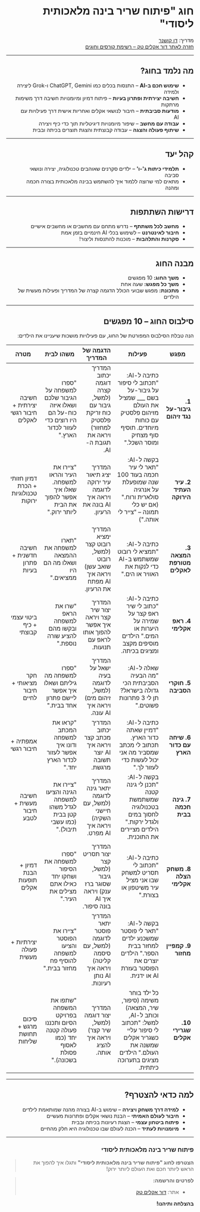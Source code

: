 <div dir="rtl">

# **חוג "פיתוח שריר בינה מלאכותית ליסודי"**

<div className="instructor">
  מדריך: <a href="https://doraclimtech.com/about">דן קושנר</a>
  <div className="back-link">
    <a href="https://doraclimtech.com/lessons">חזרה לאתר דור אקלים טק – רשימת קורסים וחוגים</a>
  </div>
</div>

---

## **מה נלמד בחוג?**

- **שימוש חכם ב-AI** – התנסות בכלים כמו ChatGPT, Gemini ו-Grok ליצירה ולמידה  
- **חשיבה יצירתית ופתרון בעיות** – פיתוח דמיון ומיומנויות חשיבה דרך משימות מרתקות  
- **מודעות סביבתית** – חיבור לנושאי אקלים ואחריות אישית דרך פעילויות עם AI  
- **עבודה עם מחשב** – שיפור מיומנויות דיגיטליות תוך כדי כיף ויצירה  
- **שיתוף פעולה והצגה** – עבודה קבוצתית והצגת תוצרים בכיתה ובבית  

---

## **קהל יעד**

- **תלמידי כיתות ג'-ו'** – ילדים סקרנים שאוהבים טכנולוגיה, יצירה ונושאי סביבה  
- מתאים למי שרוצה ללמוד איך להשתמש בבינה מלאכותית בצורה חכמה ומהנה  

---

## **דרישות השתתפות**

- **מחשב לכל משתתף** – נדרש מתחם עם מחשבים או מחשבים אישיים  
- **חיבור לאינטרנט** – לשימוש בכלי AI חינמיים בזמן אמת  
- **סקרנות והתלהבות** – מוכנות להתנסות וליצור!  

---

## **מבנה החוג**

- **משך החוג:** 10 מפגשים  
- **משך כל מפגש:** שעה אחת  
- **מתכונת:** מפגש שבועי הכולל הדגמה קצרה של המדריך ופעילות מעשית של הילדים  

---

## **סילבוס החוג – 10 מפגשים**

הנה טבלת הסילבוס המפורטת של החוג, עם פעילויות מושכות שיעניינו את הילדים:

| **מפגש** | **פעילות** | **הדגמה של המדריך** | **משהו לבית** | **מטרה** |
|-----------|-------------|-----------------------|----------------|-----------|
| **1. גיבור-על נגד זיהום** | כתיבה ל-AI: "תכתוב לי סיפור על גיבור-על בשם ___ שמציל את העולם מזיהום פלסטיק עם כוחות מיוחדים. תוסיף סוף מצחיק ומוסר השכל." | המדריך יכתוב דוגמה קצרה (למשל, גיבור עם כוח זריקת פלסטיק למחזור) ויראה את תגובת ה-AI. | "ספרו למשפחה על הגיבור שלכם ושאלו איזה כוח-על הם היו רוצים כדי לעזור לכדור הארץ." | חשיבה יצירתית + חיבור רגשי לאקלים |
| **2. עיר העתיד הירוקה** | בקשה ל-AI: "תאר לי עיר חכמה בעוד 100 שנה שמופעלת על אנרגיה סולארית ורוח." (אם יש כלי תמונה – "צייר לי אותה.") | המדריך יציג תיאור עיר ירוקה לדוגמה ויראה איך AI בונה את הרעיון. | "ציירו את העיר והראו למשפחה. שאלו איך אפשר להפוך את הבית ליותר ירוק." | דמיון חזותי + הכרת טכנולוגיות ירוקות |
| **3. המצאה מטורפת לאקלים** | כתיבה ל-AI: "תמציא לי רובוט שמשתמש ב-AI כדי לנקות את האוויר או הים." | המדריך ימציא רובוט קצר (למשל, רובוט שואב עשן) ויראה איך AI מפתח את הרעיון. | "תארו למשפחה את ההמצאה ושאלו מה הם היו ממציאים." | חשיבה חדשנית + פתרון בעיות |
| **4. ראפ אקלימי** | כתיבה ל-AI: "כתוב לי שיר ראפ קצר על שמירה על היערות או המים." הילדים מוסיפים מקצב ומציגים בכיתה. | המדריך יצור שיר קצר ויראה איך אפשר להפוך אותו לראפ עם תנועות. | "שרו את הראפ למשפחה ובקשו מהם להציע שורה נוספת." | ביטוי עצמי + כיף קבוצתי |
| **5. חוקרי הסביבה** | שאלה ל-AI: "מה הבעיה הסביבתית הכי גדולה בישראל? תן לי 3 פתרונות פשוטים." | המדריך ישאל על בעיה לדוגמה (למשל, זיהום מים) ויראה איך AI עונה. | "ספרו למשפחה מה גיליתם ושאלו איך אפשר ליישם פתרון אחד בבית." | חקר מציאותי + חיבור לחיים |
| **6. שיחה עם כדור הארץ** | כתיבה ל-AI: "דמיין שאתה כדור הארץ. תכתוב לי מכתב שמסביר מה אני יכול לעשות כדי לעזור לך." | המדריך יכתוב מכתב קצר ויראה איך AI יוצר תשובה מרגשת. | "קראו את המכתב למשפחה ודונו איך אפשר לעזור לכדור הארץ יחד." | אמפתיה + חיבור רגשי |
| **7. גינה חכמה בבית** | בקשה ל-AI: "תכנן לי גינה קטנה שמשתמשת בטכנולוגיה לחסוך במים ולגדל ירקות." הילדים מציירים את התוכנית. | המדריך יתאר גינה לדוגמה (למשל, עם חיישני השקיה) ויראה איך AI מפרט. | "ציירו את הגינה והציעו למשפחה לגדל משהו קטן בבית (כמו עשבי תיבול)." | חשיבה מעשית + חיבור לטבע |
| **8. משחק הצלה אקלימי** | כתיבה ל-AI: "תכתוב לי תסריט למשחק שבו אני מציל עיר משיטפון או בצורת." | המדריך יצור תסריט קצר (למשל, גיבור שסוגר ברז ענק) ויראה איך AI בונה סיפור. | "ספרו למשפחה את הסיפור ושחקו יחד כאילו אתם מצילים את העיר." | דמיון + הבנת תופעות אקלים |
| **9. קמפיין מחזור** | בקשה ל-AI: "תאר לי פוסטר שמשכנע ילדים למחזר בבית הספר." הילדים יוצרים את הפוסטר בעזרת AI או ידנית. | המדריך יתאר פוסטר לדוגמה (למשל, עם סיסמה קליטה) ויראה איך AI נותן רעיונות. | "ציירו את הפוסטר והציעו למשפחה להוסיף פח מחזור בבית." | יצירתיות + פעולה מעשית |
| **10. שגרירי אקלים** | כל ילד בוחר משימה (סיפור, שיר, המצאה) וכותב ל-AI, למשל: "תכתוב לי סיפור עליי כשגריר אקלים שמשנה את העולם." הילדים מציגים בתערוכה כיתתית. | המדריך יצור דוגמה (למשל, שיר קצר) ויראה איך להציג אותה. | "שתפו את המשפחה בפרויקט הסיום ותכננו פעולה קטנה יחד (כמו לאסוף פסולת בשכונה)." | סיכום מרגש + תחושת שליחות |

---

## **למה כדאי להצטרף?**

- **למידה דרך משחק ויצירה** – שימוש ב-AI בצורה מהנה שמותאמת לילדים  
- **חיבור לעולם האמיתי** – הבנת נושאי אקלים ופתרונות מעשיים  
- **פיתוח ביטחון עצמי** – הצגת רעיונות בכיתה ובבית  
- **מיומנויות לעתיד** – הכנה לעולם שבו טכנולוגיה היא חלק מהחיים  

---

### **פיתוח שריר בינה מלאכותית ליסודי**

> **הצטרפו לחוג "פיתוח שריר בינה מלאכותית ליסודי"** ותגלו איך להפוך את הראש ליותר חכם ואת העולם ליותר ירוק!  

> **לפרטים והרשמה:**  
> - אתר: [דור אקלים טק](https://doraclimtech.com/contact)  

**בהצלחה ותיהנו!**
</div>